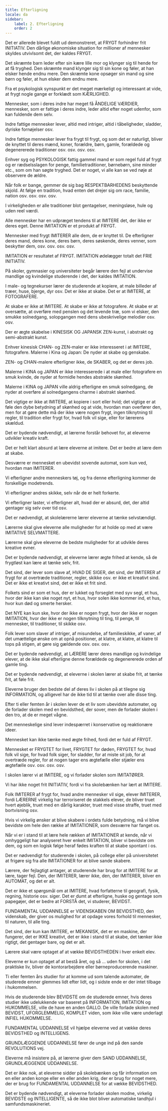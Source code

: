 ```yaml
---
title: Efterligning
locale: da
sidebar:
    label: 2. Efterligning
    order: 2
---
```

Det er allerede blevet fuldt ud demonstreret, at FRYGT forhindrer frit INITIATIV. Den dårlige økonomiske situation for millioner af mennesker skyldes utvivlsomt det, der kaldes FRYGT.

Det skræmte barn leder efter sin kære lille mor og klynger sig til hende for at få tryghed. Den skræmte mand klynger sig til sin kone og føler, at han elsker hende endnu mere. Den skræmte kone opsøger sin mand og sine børn og føler, at hun elsker dem endnu mere.

Fra et psykologisk synspunkt er det meget mærkeligt og interessant at vide, at frygt nogle gange er forklædt som KÆRLIGHED.

Mennesker, som i deres indre har meget få ÅNDELIGE VÆRDIER, mennesker, som er fattige i deres indre, leder altid efter noget udenfor, som kan fuldende dem selv.

Indre fattige mennesker lever, altid med intriger, altid i tåbeligheder, sladder, dyriske fornøjelser osv.

Indre fattige mennesker lever fra frygt til frygt, og som det er naturligt, bliver de knyttet til deres mænd, koner, forældre, børn, gamle, forældede og degenererede traditioner osv. osv. osv. osv.

Enhver syg og PSYKOLOGISK fattig gammel mand er som regel fuld af frygt og er rædselsslagen for penge, familietraditioner, børnebørn, sine minder etc., som om han søgte tryghed. Det er noget, vi alle kan se ved nøje at observere de ældre.

Når folk er bange, gemmer de sig bag RESPEKTBARHEDENS beskyttende skjold. At følge en tradition, hvad enten det drejer sig om race, familie, nation osv. osv. osv. osv.

I virkeligheden er alle traditioner blot gentagelser, meningsløse, hule og uden reel værdi.

Alle mennesker har en udpræget tendens til at IMITERE det, der ikke er deres eget. Denne IMITATION er et produkt af FRYGT.

Mennesker med frygt IMITERER alle dem, de er knyttet til. De efterligner deres mand, deres kone, deres børn, deres søskende, deres venner, som beskytter dem, osv. osv. osv. osv.

IMITATION er resultatet af FRYGT. IMITATION ødelægger totalt det FRIE INITIATIV.

På skoler, gymnasier og universiteter begår lærere den fejl at undervise mandlige og kvindelige studerende i det, der kaldes IMITATION.

I male- og tegnekurser lærer de studerende at kopiere, at male billeder af træer, huse, bjerge, dyr osv. Det er ikke at skabe. Det er at IMITERE, at FOTOGRAFERE.

At skabe er ikke at IMITERE. At skabe er ikke at fotografere. At skabe er at oversætte, at overføre med penslen og det levende træ, som vi elsker, den smukke solnedgang, solopgangen med dens ubeskrivelige melodier osv. osv.

Der er ægte skabelse i KINESISK OG JAPANSK ZEN-kunst, i abstrakt og semi-abstrakt kunst.

Enhver kinesisk CHAN- og ZEN-maler er ikke interesseret i at IMITERE, fotografere. Malerne i Kina og Japan: De nyder at skabe og genskabe.

ZEN- og CHAN-malere efterligner ikke, de SKABER, og det er deres job.

Malerne i KINA og JAPAN er ikke interesserede i at male eller fotografere en smuk kvinde, de nyder at formidle hendes abstrakte skønhed.

Malerne i KINA og JAPAN ville aldrig efterligne en smuk solnedgang, de nyder at overføre al solnedgangens charme i abstrakt skønhed.

Det vigtige er ikke at IMITERE, at kopiere i sort eller hvid; det vigtige er at føle den dybe betydning af skønhed og at vide, hvordan man overfører den, men for at gøre dette må der ikke være nogen frygt, ingen tilknytning til regler, til tradition eller frygt for, hvad folk vil sige, eller for lærerens skældud.

Det er bydende nødvendigt, at lærerne forstår behovet for, at eleverne udvikler kreativ kraft.

Det er helt klart absurd at lære eleverne at imitere. Det er bedre at lære dem at skabe.

Desværre er mennesket en ubevidst sovende automat, som kun ved, hvordan man IMITERER.

Vi efterligner andre menneskers tøj, og fra denne efterligning kommer de forskellige modetrends.

Vi efterligner andres skikke, selv når de er helt forkerte.

Vi efterligner laster, vi efterligner alt, hvad der er absurd, det, der altid gentager sig selv over tid osv.

Det er nødvendigt, at skolelærerne lærer eleverne at tænke selvstændigt.

Lærerne skal give eleverne alle muligheder for at holde op med at være IMITATIVE SELVMATTERE.

Lærerne skal give eleverne de bedste muligheder for at udvikle deres kreative evner.

Det er bydende nødvendigt, at eleverne lærer ægte frihed at kende, så de frygtløst kan lære at tænke selv, frit.

Det sind, der lever som slave af, HVAD DE SIGER, det sind, der IMITERER af frygt for at overtræde traditioner, regler, skikke osv. er ikke et kreativt sind. Det er ikke et kreativt sind, det er ikke et frit sind.

Folkets sind er som et hus, der er lukket og forseglet med syv segl, et hus, hvor der ikke kan ske noget nyt, et hus, hvor solen ikke kommer ind, et hus, hvor kun død og smerte hersker.

Det NYE kan kun ske, hvor der ikke er nogen frygt, hvor der ikke er nogen IMITATION, hvor der ikke er nogen tilknytning til ting, til penge, til mennesker, til traditioner, til skikke osv.

Folk lever som slaver af intriger, af misundelse, af familieskikke, af vaner, af det umættelige ønske om at opnå positioner, at klatre, at klatre, at klatre til tops på stigen, at gøre sig gældende osv. osv. osv.

Det er bydende nødvendigt, at LÆRERE lærer deres mandlige og kvindelige elever, at de ikke skal efterligne denne forældede og degenererede orden af gamle ting.

Det er bydende nødvendigt, at eleverne i skolen lærer at skabe frit, at tænke frit, at føle frit.

Eleverne bruger den bedste del af deres liv i skolen på at tilegne sig INFORMATION, og alligevel har de ikke tid til at tænke over alle disse ting.

Efter ti eller femten år i skolen lever de et liv som ubevidste automater, og de forlader skolen med en bevidsthed, der sover, men de forlader skolen i den tro, at de er meget vågne.

Det menneskelige sind lever indespærret i konservative og reaktionære ideer.

Mennesket kan ikke tænke med ægte frihed, fordi det er fuld af FRYGT.

Mennesket er FRYGTET for livet, FRYGTET for døden, FRYGTET for, hvad folk vil sige, for hvad folk siger, for sladder, for at miste sit job, for at overtræde regler, for at nogen tager ens ægtefælle eller stjæler ens ægtefælle osv. osv. osv. osv.

I skolen lærer vi at IMITERE, og vi forlader skolen som IMITATØRER.

Vi har ikke noget frit INITIATIV, fordi vi fra skolebænken har lært at IMITERE.

Folk IMITERER af frygt for, hvad andre mennesker vil sige, elever IMITERER, fordi LÆRERNE virkelig har terroriseret de stakkels elever, de bliver truet hvert øjeblik, truet med en dårlig karakter, truet med visse straffe, truet med bortvisning osv.

Hvis vi virkelig ønsker at blive skabere i ordets fulde betydning, må vi blive bevidste om hele den række af IMITATIONER, som desværre har fanget os.

Når vi er i stand til at lære hele rækken af IMITATIONER at kende, når vi omhyggeligt har analyseret hver enkelt IMITATION, bliver vi bevidste om dem, og som en logisk følge heraf fødes kraften til at skabe spontant i os.

Det er nødvendigt for studerende i skolen, på college eller på universitetet at frigøre sig fra alle IMITATIONER for at blive sande skabere.

Lærere, der fejlagtigt antager, at studerende har brug for at IMITERE for at lære, tager fejl. Den, der IMITERER, lærer ikke, den, der IMITERER, bliver en AUTOMAT, og det er alt.

Det er ikke et spørgsmål om at IMITERE, hvad forfatterne til geografi, fysik, regning, historie osv. siger. Det er dumt at efterligne, huske og gentage som papegøjer, det er bedre at FORSTÅ det, vi studerer, BEVIDST.

FUNDAMENTAL UDDANNELSE er VIDENSKABEN OM BEVIDSTHED, den videnskab, der giver os mulighed for at opdage vores forhold til mennesker, til naturen, til alle ting.

Det sind, der kun kan IMITERE, er MEKANISK, det er en maskine, der fungerer, det er IKKE kreativt, det er ikke i stand til at skabe, det tænker ikke rigtigt, det gentager bare, og det er alt.

Lærere skal være optaget af at vække BEVIDSTHEDEN i hver enkelt elev.

Eleverne er kun optaget af at bestå året, og så ... uden for skolen, i det praktiske liv, bliver de kontorarbejdere eller børneproducerende maskiner.

Ti eller femten års studier for at komme ud som talende automater, de studerede emner glemmes lidt efter lidt, og i sidste ende er der intet tilbage i hukommelsen.

Hvis de studerende blev BEVIDSTE om de studerede emner, hvis deres studier ikke udelukkende var baseret på INFORMATION, IMITATION og HUKOMMELSE, ville de have en anden GALLO. De ville forlade skolen med BEVIDST, UFORGLEMMELIG, KOMPLET viden, som ikke ville være underlagt INFIEL HUKOMMELSE.

FUNDAMENTAL UDDANNELSE vil hjælpe eleverne ved at vække deres BEVIDSTHED og INTELLIGENS.

GRUNDLÆGGENDE UDDANNELSE fører de unge ind på den sande REVOLUTIONS vej.

Eleverne må insistere på, at lærerne giver dem SAND UDDANNELSE, GRUNDLÆGGENDE UDDANNELSE.

Det er ikke nok, at eleverne sidder på skolebænken og får information om en eller anden konge eller en eller anden krig, der er brug for noget mere, der er brug for FUNDAMENTAL UDDANNELSE for at vække BEVIDSTHED.

Det er bydende nødvendigt, at eleverne forlader skolen modne, virkelig BEVIDSTE og INTELLIGENTE, så de ikke blot bliver automatiske tandhjul i samfundsmaskineriet.

